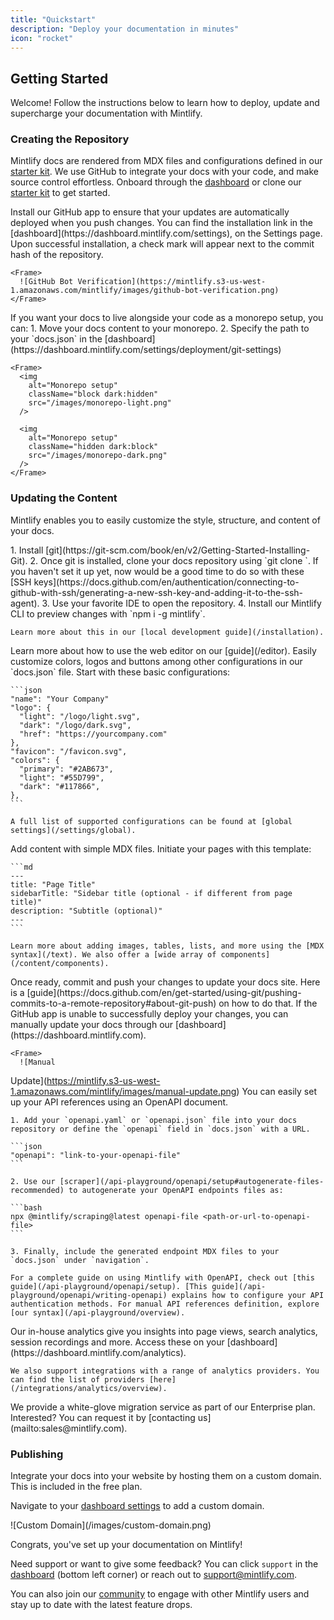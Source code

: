 ```yaml
---
title: "Quickstart"
description: "Deploy your documentation in minutes"
icon: "rocket"
---
```


## Getting Started

Welcome\! Follow the instructions below to learn how to deploy, update and
supercharge your documentation with Mintlify.

### Creating the Repository

Mintlify docs are rendered from MDX files and configurations defined in our
[starter kit](https://github.com/mintlify/starter). We use GitHub to integrate
your docs with your code, and make source control effortless. Onboard through the [dashboard](https://dashboard.mintlify.com) or clone our [starter kit](https://github.com/mintlify/starter) to get started.

<AccordionGroup>
  <Accordion title="Install the GitHub app">
    Install our GitHub app to ensure that your updates are automatically deployed when you push changes. You can find the installation link in the [dashboard](https://dashboard.mintlify.com/settings), on the Settings page. Upon successful installation, a check mark will appear next to the commit hash of the repository.

    <Frame>
      ![GitHub Bot Verification](https://mintlify.s3-us-west-1.amazonaws.com/mintlify/images/github-bot-verification.png)
    </Frame>
  </Accordion>
  <Accordion title="Monorepo Setup">
    If you want your docs to live alongside your code as a monorepo setup, you
    can: 1. Move your docs content to your monorepo. 2. Specify the path to your
    `docs.json` in the
    [dashboard](https://dashboard.mintlify.com/settings/deployment/git-settings)

    <Frame>
      <img
        alt="Monorepo setup"
        className="block dark:hidden"
        src="/images/monorepo-light.png"
      />

      <img
        alt="Monorepo setup"
        className="hidden dark:block"
        src="/images/monorepo-dark.png"
      />
    </Frame>
  </Accordion>
</AccordionGroup>

### Updating the Content

Mintlify enables you to easily customize the style, structure, and content of
your docs.

<AccordionGroup>
  <Accordion title="Editing locally (recommended for developers)">
    1. Install [git](https://git-scm.com/book/en/v2/Getting-Started-Installing-Git).
    2. Once git is installed, clone your docs repository using `git clone <your-repo>`. If you haven't set it up yet, now would be a good time to do so with these [SSH keys](https://docs.github.com/en/authentication/connecting-to-github-with-ssh/generating-a-new-ssh-key-and-adding-it-to-the-ssh-agent).
    3. Use your favorite IDE to open the repository.
    4. Install our Mintlify CLI to preview changes with `npm i -g mintlify`.

    Learn more about this in our [local development guide](/installation).
  </Accordion>
  <Accordion title="Editing with the web editor">
    Learn more about how to use the web editor on our [guide](/editor).
  </Accordion>
  <Accordion title="Customizing to your brand">
    Easily customize colors, logos and buttons among other configurations in our `docs.json` file. Start with these basic configurations:

    ```json
    "name": "Your Company"
    "logo": {
      "light": "/logo/light.svg",
      "dark": "/logo/dark.svg",
      "href": "https://yourcompany.com"
    },
    "favicon": "/favicon.svg",
    "colors": {
      "primary": "#2AB673",
      "light": "#55D799",
      "dark": "#117866",
    },
    ```

    A full list of supported configurations can be found at [global settings](/settings/global).
  </Accordion>
  <Accordion title="Adding content">
    Add content with simple MDX files. Initiate your pages with this template:

    ```md
    ---
    title: "Page Title"
    sidebarTitle: "Sidebar title (optional - if different from page title)"
    description: "Subtitle (optional)"
    ---
    ```

    Learn more about adding images, tables, lists, and more using the [MDX syntax](/text). We also offer a [wide array of components](/content/components).
  </Accordion>
  <Accordion title="Pushing changes">
    Once ready, commit and push your changes to update your docs site. Here is a [guide](https://docs.github.com/en/get-started/using-git/pushing-commits-to-a-remote-repository#about-git-push) on how to do that. If the GitHub app is unable to successfully deploy your changes, you can manually update your docs through our [dashboard](https://dashboard.mintlify.com).

    <Frame>
      ![Manual
Update](https://mintlify.s3-us-west-1.amazonaws.com/mintlify/images/manual-update.png)
    </Frame>
  </Accordion>
  <Accordion title="Generating API references">
    You can easily set up your API references using an OpenAPI document.

    1. Add your `openapi.yaml` or `openapi.json` file into your docs repository or define the `openapi` field in `docs.json` with a URL.

    ```json
    "openapi": "link-to-your-openapi-file"
    ```

    2. Use our [scraper](/api-playground/openapi/setup#autogenerate-files-recommended) to autogenerate your OpenAPI endpoints files as:

    ```bash
    npx @mintlify/scraping@latest openapi-file <path-or-url-to-openapi-file>
    ```

    3. Finally, include the generated endpoint MDX files to your `docs.json` under `navigation`.

    For a complete guide on using Mintlify with OpenAPI, check out [this guide](/api-playground/openapi/setup). [This guide](/api-playground/openapi/writing-openapi) explains how to configure your API authentication methods. For manual API references definition, explore [our syntax](/api-playground/overview).
  </Accordion>
  <Accordion title="Adding analytics">
    Our in-house analytics give you insights into page views, search analytics, session recordings and more. Access these on your [dashboard](https://dashboard.mintlify.com/analytics).

    We also support integrations with a range of analytics providers. You can find the list of providers [here](/integrations/analytics/overview).
  </Accordion>
</AccordionGroup>

<Note>
  We provide a white-glove migration service as part of our Enterprise plan.
  Interested? You can request it by [contacting us](mailto:sales@mintlify.com).
</Note>

### Publishing

<Accordion title="Adding a custom domain">
  Integrate your docs into your website by hosting them on a custom domain. This is included in the free plan.

  Navigate to your [dashboard settings](https://dashboard.mintlify.com/settings) to add a custom domain.

  <Frame>
    ![Custom Domain](/images/custom-domain.png)
  </Frame>
</Accordion>

Congrats, you've set up your documentation on Mintlify\!

Need support or want to give some feedback? You can click `support` in the [dashboard](http://dashboard.mintlify.com) (bottom left corner) or reach out to [support@mintlify.com](mailto:support@mintlify.com).

You can also join our [community](https://mintlify.com/community) to engage with other Mintlify users and stay up to date with the latest feature drops.